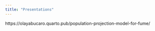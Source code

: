 ```yaml
---
title: "Presentations"
---
```

https://olayabucaro.quarto.pub/population-projection-model-for-fume/

